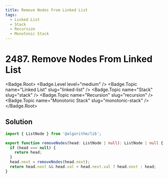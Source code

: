 ```yaml
---
title: Remove Nodes From Linked List
tags:
  - Linked List
  - Stack
  - Recursion
  - Monotonic Stack
---
```


# 2487. Remove Nodes From Linked List

<Badge.Root>
  <Badge.Level level="medium" />
  <Badge.Topic name="Linked List" slug="linked-list" />
  <Badge.Topic name="Stack" slug="stack" />
  <Badge.Topic name="Recursion" slug="recursion" />
  <Badge.Topic name="Monotonic Stack" slug="monotonic-stack" />
</Badge.Root>

## Solution

```typescript filename="solution.ts" copy
import { ListNode } from '@algorithm/lib';

export function removeNodes(head: ListNode | null): ListNode | null {
  if (head === null) {
    return head;
  }
  head.next = removeNodes(head.next);
  return head.next && head.val < head.next.val ? head.next : head;
}
```

<ProblemLink
  codingSite="leetcode"
  href="https://leetcode.com/problems/remove-nodes-from-linked-list"
  title="Remove Nodes From Linked List"
/>
